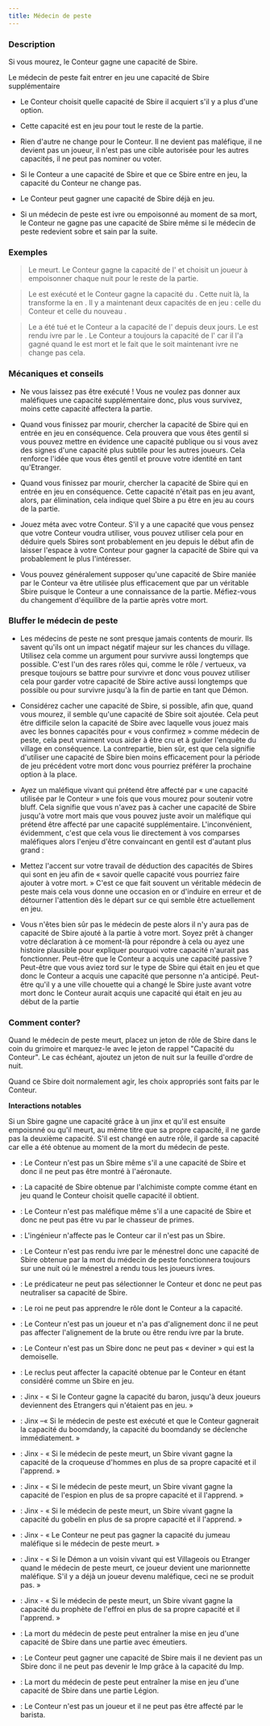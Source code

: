 ```yaml
---
title: Médecin de peste
---
```



<Role MEDECIN_DE_PESTE header />

### Description

Si vous mourez, le Conteur gagne une capacité de Sbire.

Le médecin de peste fait entrer en jeu une capacité de Sbire supplémentaire

-   Le Conteur choisit quelle capacité de Sbire il acquiert s'il y a plus d'une option.

-   Cette capacité est en jeu pour tout le reste de la partie.

-   Rien d'autre ne change pour le Conteur. Il ne devient pas maléfique, il ne devient pas un joueur, il n'est pas une cible autorisée pour les autres capacités, il ne peut pas nominer ou voter.

-   Si le Conteur a une capacité de Sbire et que ce Sbire entre en jeu, la capacité du Conteur ne change pas.

-   Le Conteur peut gagner une capacité de Sbire déjà en jeu.

-   Si un médecin de peste est ivre ou empoisonné au moment de sa mort, le Conteur ne gagne pas une capacité de Sbire même si le médecin de peste redevient sobre et sain par la suite.

### Exemples

> Le <Role MEDECIN_DE_PESTE /> meurt. Le Conteur gagne la capacité de l'<Role EMPOISONNEUR /> et choisit un joueur à empoisonner chaque nuit pour le reste de la partie.

> Le <Role MEDECIN_DE_PESTE /> est exécuté et le Conteur gagne la capacité du <Role MANIPULATEUR />. Cette nuit là, la <Role VIEILLE_CHOUETTE /> transforme la <Role SORCIERE /> en <Role MANIPULATEUR />. Il y a maintenant deux capacités de <Role MANIPULATEUR /> en jeu : celle du Conteur et celle du nouveau <Role MANIPULATEUR />.

> Le <Role MEDECIN_DE_PESTE /> a été tué et le Conteur a la capacité de l'<Role ORGUE_DE_BARBARIE /> depuis deux jours. Le <Role MEDECIN_DE_PESTE /> est rendu ivre par le <Role MENESTREL />. Le Conteur a toujours la capacité de l'<Role ORGUE_DE_BARBARIE /> car il l'a gagné quand le <Role MEDECIN_DE_PESTE /> est mort et le fait que le <Role MEDECIN_DE_PESTE /> soit maintenant ivre ne change pas cela.

### Mécaniques et conseils

- Ne vous laissez pas être exécuté ! Vous ne voulez pas donner aux maléfiques une capacité supplémentaire donc, plus vous survivez, moins cette capacité affectera la partie.

- Quand vous finissez par mourir, chercher la capacité de Sbire qui en entrée en jeu en conséquence. Cela prouvera que vous êtes gentil si vous pouvez mettre en évidence une capacité publique ou si vous avez des signes d'une capacité plus subtile pour les autres joueurs. Cela renforce l'idée que vous êtes gentil et prouve votre identité en tant qu'Etranger.

- Quand vous finissez par mourir, chercher la capacité de Sbire qui en entrée en jeu en conséquence. Cette capacité n'était pas en jeu avant, alors, par élimination, cela indique quel Sbire a pu être en jeu au cours de la partie.

- Jouez méta avec votre Conteur. S'il y a une capacité que vous pensez que votre Conteur voudra utiliser, vous pouvez utiliser cela pour en déduire quels Sbires sont probablement en jeu depuis le début afin de laisser l'espace à votre Conteur pour gagner la capacité de Sbire qui va probablement le plus l'intéresser.

- Vous pouvez généralement supposer qu'une capacité de Sbire maniée par le Conteur va être utilisée plus efficacement que par un véritable Sbire puisque le Conteur a une connaissance de la partie. Méfiez-vous du changement d'équilibre de la partie après votre mort.

### Bluffer le médecin de peste

- Les médecins de peste ne sont presque jamais contents de mourir. Ils savent qu'ils ont un impact négatif majeur sur les chances du village. Utilisez cela comme un argument pour survivre aussi longtemps que possible. C'est l'un des rares rôles qui, comme le rôle / vertueux, va presque toujours se battre pour survivre et donc vous pouvez utiliser cela pour garder votre capacité de Sbire active aussi longtemps que possible ou pour survivre jusqu'à la fin de partie en tant que Démon.

- Considérez cacher une capacité de Sbire, si possible, afin que, quand vous mourez, il semble qu'une capacité de Sbire soit ajoutée. Cela peut être difficile selon la capacité de Sbire avec laquelle vous jouez mais avec les bonnes capacités pour « vous confirmez » comme médecin de peste, cela peut vraiment vous aider à être cru et à guider l'enquête du village en conséquence. La contrepartie, bien sûr, est que cela signifie d'utiliser une capacité de Sbire bien moins efficacement pour la période de jeu précédent votre mort donc vous pourriez préférer la prochaine option à la place.

- Ayez un maléfique vivant qui prétend être affecté par « une capacité utilisée par le Conteur » une fois que vous mourez pour soutenir votre bluff. Cela signifie que vous n'avez pas à cacher une capacité de Sbire jusqu'à votre mort mais que vous pouvez juste avoir un maléfique qui prétend être affecté par une capacité supplémentaire. L'inconvénient, évidemment, c'est que cela vous lie directement à vos comparses maléfiques alors l'enjeu d'être convaincant en gentil est d'autant plus grand :

- Mettez l'accent sur votre travail de déduction des capacités de Sbires qui sont en jeu afin de « savoir quelle capacité vous pourriez faire ajouter à votre mort. » C'est ce que fait souvent un véritable médecin de peste mais cela vous donne une occasion en or d'induire en erreur et de détourner l'attention dès le départ sur ce qui semble être actuellement en jeu.

- Vous n'êtes bien sûr pas le médecin de peste alors il n'y aura pas de capacité de Sbire ajouté à la partie à votre mort. Soyez prêt à changer votre déclaration à ce moment-là pour répondre à cela ou ayez une histoire plausible pour expliquer pourquoi votre capacité n'aurait pas fonctionner. Peut-être que le Conteur a acquis une capacité passive ? Peut-être que vous aviez tord sur le type de Sbire qui était en jeu et que donc le Conteur a acquis une capacité que personne n'a anticipé. Peut-être qu'il y a une ville chouette qui a changé le Sbire juste avant votre mort donc le Conteur aurait acquis une capacité qui était en jeu au début de la partie

### Comment conter?

Quand le médecin de peste meurt, placez un jeton de rôle de Sbire dans le coin du grimoire et marquez-le avec le jeton de rappel "Capacité du Conteur". Le cas échéant, ajoutez un jeton de nuit sur la feuille d'ordre de nuit.

Quand ce Sbire doit normalement agir, les choix appropriés sont faits par le Conteur.

**Interactions notables**

Si un Sbire gagne une capacité grâce à un jinx et qu'il est ensuite empoisnné ou qu'il meurt, au même titre que sa propre capacité, il ne garde pas la deuxième capacité. S'il est changé en autre rôle, il garde sa capacité car elle a été obtenue au moment de la mort du médecin de peste.

- <Role AERONAUTE /> : Le Conteur n'est pas un Sbire même s'il a une capacité de Sbire et donc il ne peut pas être montré à l'aéronaute.

- <Role ALCHIMISTE /> : La capacité de Sbire obtenue par l'alchimiste compte comme étant en jeu quand le Conteur choisit quelle capacité il obtient.

- <Role CHASSEUR_DE_PRIMES /> : Le Conteur n'est pas maléfique même s'il a une capacité de Sbire et donc ne peut pas être vu par le chasseur de primes.

- <Role INGENIEUR /> : L'ingénieur n'affecte pas le Conteur car il n'est pas un Sbire.

- <Role MENESTREL /> : Le Conteur n'est pas rendu ivre par le ménestrel donc une capacité de Sbire obtenue par la mort du médecin de peste fonctionnera toujours sur une nuit où le ménestrel a rendu tous les joueurs ivres.

- <Role PREDICATEUR /> : Le prédicateur ne peut pas sélectionner le Conteur et donc ne peut pas neutraliser sa capacité de Sbire.

- <Role ROI /> : Le roi ne peut pas apprendre le rôle dont le Conteur a la capacité.

- <Role BRUTE /> : Le Conteur n'est pas un joueur et n'a pas d'alignement donc il ne peut pas affecter l'alignement de la brute ou être rendu ivre par la brute.

- <Role DEMOISELLE /> : Le Conteur n'est pas un Sbire donc ne peut pas « deviner » qui est la demoiselle.

- <Role RECLUS /> : Le reclus peut affecter la capacité obtenue par le Conteur en étant considéré comme un Sbire en jeu.

- <Role BARON /> : Jinx - « Si le Conteur gagne la capacité du baron, jusqu'à deux joueurs deviennent des Etrangers qui n'étaient pas en jeu. »

- <Role BOOMDANDY /> : Jinx –«  Si le médecin de peste est exécuté et que le Conteur gagnerait la capacité du boomdandy, la capacité du boomdandy se déclenche immédiatement. »

- <Role CROQUEUSE_D_HOMMES /> : Jinx - « Si le médecin de peste meurt, un Sbire vivant gagne la capacité de la croqueuse d'hommes en plus de sa propre capacité et il l'apprend. »

- <Role ESPION /> : Jinx - « Si le médecin de peste meurt, un Sbire vivant gagne la capacité de l'espion en plus de sa propre capacité et il l'apprend. »

- <Role GOBELIN /> : Jinx - « Si le médecin de peste meurt, un Sbire vivant gagne la capacité du gobelin en plus de sa propre capacité et il l'apprend. »

- <Role JUMEAU_MALEFIQUE /> : Jinx - « Le Conteur ne peut pas gagner la capacité du jumeau maléfique si le médecin de peste meurt. »

- <Role MARIONNETTE /> : Jinx - « Si le Démon a un voisin vivant qui est Villageois ou Etranger quand le médecin de peste meurt, ce joueur devient une marionnette maléfique. S'il y a déjà un joueur devenu maléfique, ceci ne se produit pas. »

- <Role PROPHETE_DE_L_EFFROI /> : Jinx - « Si le médecin de peste meurt, un Sbire vivant gagne la capacité du prophète de l'effroi en plus de sa propre capacité et il l'apprend. »

- <Role EMEUTIER /> : La mort du médecin de peste peut entraîner la mise en jeu d'une capacité de Sbire dans une partie avec émeutiers.

- <Role IMP /> : Le Conteur peut gagner une capacité de Sbire mais il ne devient pas un Sbire donc il ne peut pas devenir le Imp grâce à la capacité du Imp.

- <Role LEGION /> : La mort du médecin de peste peut entraîner la mise en jeu d'une capacité de Sbire dans une partie Légion.
 
- <Role BARISTA /> : Le Conteur n'est pas un joueur et il ne peut pas être affecté par le barista.
